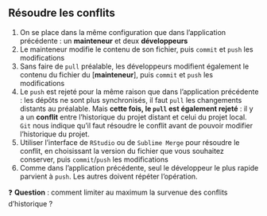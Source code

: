 :::{.callout-tip collapse="true" icon=false}
## Résoudre les conflits

::: {.incremental}
1. On se place dans la même configuration que dans l'application précédente : un [**mainteneur**]{.blue2} et deux [**développeurs**]{.blue2}
2. Le mainteneur modifie le contenu de son fichier, puis `commit` et `push` les modifications
3. Sans faire de `pull` préalable, les développeurs modifient également le contenu du fichier du [**mainteneur**], puis `commit` et `push` les modifications
4. Le `push` est rejeté pour la même raison que dans l'application précédente : les dépôts ne sont plus synchronisés, il faut `pull` les changements distants au préalable. Mais **cette fois, le `pull` est également rejeté** : il y a un **conflit** entre l'historique du projet distant et celui du projet local.
`Git` nous indique qu'il faut résoudre le conflit avant de pouvoir modifier l'historique du projet.
5. Utiliser l'interface de `RStudio` ou de `Sublime Merge` pour résoudre le conflit, en choisissant la version du fichier que vous souhaitez conserver, puis `commit`/`push` les modifications
6. Comme dans l'application précédente, seul le développeur le plus rapide parvient à `push`. Les autres doivent répéter l'opération.
:::

:::

❓ **Question** : comment limiter au maximum la survenue des conflits d'historique ?
